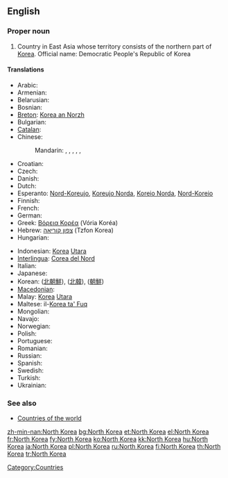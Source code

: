 ==English==
{{wikipedia}}

===Proper noun===
{{en-proper noun}}

# Country in East Asia whose territory consists of the northern part of [[Korea]]. Official name: Democratic People's Republic of Korea

====Translations====
{{trans-top|Democratic People's Republic of Korea}}
* Arabic: {{t|ar|كوريا الشمالية|f|tr=kuuriya al-shamalíyya|sc=Arab}}
* Armenian: {{t-|hy|Հյուսիսային Կորեա|tr=Hyusisayin Korea|sc=Armn|xs=Armenian}}
* Belarusian: {{t|be|Паўночная Карэя|f|tr=Paŭnóčnaja Karéja|sc=Cyrl}}
* Bosnian: {{t-|bs|Sjeverna Koreja|f}}
* [[Breton]]: [[Korea an Norzh]]
* Bulgarian: {{t|bg|Северна Корея|f|tr=Séverna Koréja|sc=Cyrl}}
* [[Catalan]]: {{t-|ca|Corea del Nord|f}}
* Chinese:
*: Mandarin: {{t|zh|北朝鮮|sc=Hani}},  {{t|zh|北朝鲜|tr=Běi Cháoxiǎn|sc=Hani}},  {{t|zh|朝鮮|sc=Hani}},  {{t|zh|朝鲜|tr=Cháoxiǎn|sc=Hani}},  {{t|zh|北韓|sc=Hani}},  {{t|zh|北韩|tr=Běihán|sc=Hani}}
* Croatian: {{t-|hr|Sjeverna Koreja|f}}
* Czech: {{t-|cs|Severní Korea|f}}
* Danish: {{t-|da|Nordkorea}}
* Dutch: {{t+|nl|Noord-Korea}}
* Esperanto: [[Nord-Koreujo]], [[Koreujo Norda]], [[Koreio Norda]], [[Nord-Koreio]]
* Finnish: {{t+|fi|Pohjois-Korea}}
* French: {{t+|fr|Corée du Nord|f}}
* German: {{t|de|Nordkorea|n}}
* Greek: [[Βόρεια Κορέα]] (Vória Koréa) {{f}}
* Hebrew: [[צפון קוריאה]] (Tzfon Korea)
* Hungarian: {{t+|hu|Észak-Korea}}
{{trans-mid}}
* Indonesian: [[Korea]] [[Utara]]
* [[Interlingua]]: [[Corea del Nord]]
* Italian: {{t-|it|Corea del Nord|f}}
* Japanese: {{t|ja|北朝鮮|tr=きたちょうせん, Kita-Chōsen|sc=Jpan}}
* Korean: {{t|ko|북조선|tr=Buk-joseon|sc=Kore}} ([[北朝鮮]]),  {{t|ko|북한|tr=Buk-han|sc=Kore}} ([[北韓]]),  {{t|ko|조선|tr=Joseon|sc=Kore}} ([[朝鮮]])
* [[Macedonian]]: {{t|mk|Северна Кореја|f|tr=Séverna Koréja|sc=Cyrl|xs=Macedonian}}
* Malay: [[Korea]] [[Utara]]
* Maltese: il-[[Korea ta' Fuq]]
* Mongolian: {{t|mn|Хойд Солонгос|tr=Khoyd Solongos|sc=Cyrl}}
* Navajo: {{tø|nv|Kolíya Bikéyah Náhookǫsjí Siʼánígíí}}
* Norwegian: {{t+|no|Nord-Korea}}
* Polish: {{t+|pl|Korea Północna|f}}
* Portuguese: {{t+|pt|Coreia do Norte|f}}
* Romanian: {{t-|ro|Coreea de Nord|f}}
* Russian: {{t+|ru|Северная Корея|f|tr=Sévernaja Koréja|sc=Cyrl}}
* Spanish: {{t+|es|Corea del Norte|f}}
* Swedish: {{t+|sv|Nordkorea}}
* Turkish: {{t+|tr|Kuzey Kore}}
* Ukrainian: {{t|uk|Північна Корея|f|tr=Pivníčna Koréja|sc=Cyrl}}
{{trans-bottom}}

===See also===
* [[Appendix:Countries of the world|Countries of the world]]

[[Category:Countries]]

[[zh-min-nan:North Korea]]
[[bg:North Korea]]
[[et:North Korea]]
[[el:North Korea]]
[[fr:North Korea]]
[[fy:North Korea]]
[[ko:North Korea]]
[[kk:North Korea]]
[[hu:North Korea]]
[[ja:North Korea]]
[[pl:North Korea]]
[[ru:North Korea]]
[[fi:North Korea]]
[[th:North Korea]]
[[tr:North Korea]]